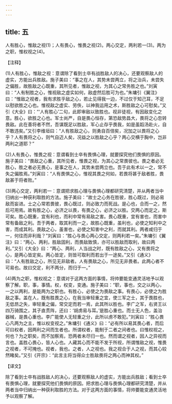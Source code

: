 ```yaml
---
---
---
```

title: 五
---



人有胜心，惟敌之视(1)；人有畏心，惟畏之视(2)。两心交定，两利若一(3)。两为之职，惟权视之(4)。

【注释】

(1)人有胜心，惟敌之视：意谓除了看到士卒有战胜敌人的决心，还要观察敌人的虚实，方能出兵胜敌。施子美曰：“事之在人，其势未尝两立，将之治兵，未尝失之偏胜，故胜敌之心既重，其所见者，惟敌之视，为其心之常务胜之也。”刘寅曰：“人有制胜之心，惟视敌之虚实如何，敌虚然后胜可为也。”朱墉引《翼注》曰：“惟敌之视者，我有求胜乎敌之心，若止见得我一边，不过仅于知己耳，不足以慰欲胜之心也。惟视敌之虚实、劳佚，以神我运用之术，斯胜敌之心可慰矣。”又引《大全》曰：“‘人有胜心’二句，此即审敌以致胜也。视非徒视，有因敌变化之意。胜心，欲胜之心也。军士尚严，自是畏心恒存，第恐敌势昌大，畏将之心忽转畏敌。此在善将者不然，吾谋既足以胜敌，军心止存乎畏我，如是虽蹈汤赴火，自不敢违矣。”又引李维垣曰：“人有胜敌之心，则勇自百倍矣，况加之以畏将之心乎？人有畏将之心，则气自迈人矣，况益之以胜敌之心乎？两心交横于胸中，岂非两利之道耶？”

(2)人有畏心，惟畏之视：意谓看到士卒有畏惧心理，就要探究他们畏惧的原因。施子美曰：“畏敌之心重，其所见者，惟畏之视，为其心之常畏彼也。畏之者必无胜心，胜之者必无畏心，是事之在人，其势未尝两立也。吾于此有术以一之，常不失之偏胜焉。”刘寅曰：“人有畏惧之心，惟视其畏之何如，若畏将甚于敌者胜，畏敌甚于将者败。”

(3)两心交定，两利若一：意谓把求胜心理与畏惧心理都研究清楚，并从两者当中归纳出一种获利取胜的方法。施子美曰：“故士之心务在胜彼，胜心既过，则必易敌而妄进。士之心常若畏彼，畏心既过，则必致力而死战。是心也，合而一之，然后可用焉。故有胜之心，必济之以畏，有畏之心，必济之以胜。交两心而定之，斯可矣。胜心既重，宜有利也，而利中常有易敌之害。畏心既重，宜有害也，而害中常有备敌之利。吾于两者，取其利而一之，故胜心既重，虽利也，必使之知利中之害，而成其利。畏敌之心，虽害也，必使之知害中之利，而就其利。两者咸归于一，何往而非利哉？”刘寅曰：“胜心与畏心两心交定，则两利若一矣。”朱墉引《翼注》曰：“两心、两利，胜敌固利，而畏敌致慎，亦可以胜敌而取利，故曰两利。”又引《大全》曰：“两心、两利，人当战之时，既有胜敌之心，又有畏将之心，是两心皆定矣。两心皆定，则皆可取利而若出于一途矣。”又引《通义》曰：“人有胜敌之心，所见无非敌者。人有畏敌之心，所见无非畏者。此两心者不可易也。故曰交定，利不两分，而归于一。”

(4)两为之职，惟权视之：意谓对于这两方面的事情，将帅要能变通灵活地予以观察了解。职，事，事情。权，权变，变通。施子美曰：“职，事也，交之以两心，一之以两利，是能两为之职也。有胜心，必使之为畏敌之事。有畏心，必使之为胜敌之事。盖在人，既有胜畏之心，在我当审轻重之宜，使三军之士，其于畏胜也，无低昂之失，审轻重之偏，常交定而若一焉，此其所以胜也。李广之军，右贤王以四万骑围之，其子直贯阵，还曰：‘胡虏易与耳。’是胜心重也。而士无人色，盖治器械，是畏心重也。李广能使人无轻重之分，此所以虏不敢犯。”刘寅曰：“胜心畏心凡两为之主，惟以权变视之。”朱墉引《通义》曰：“必有所以易其畏心者，而后可曰权者，因两利之间而生者也。所谓权者，能制于二者之间者也。曰惟权视之，何也？为之职矣，而不加察焉，恐两者未尽归一也。然而谓之视者，因人之异视而言也。盖胜心畏心，皆人心也。人藏其心而不能不发于所视，所谓惟敌之视，惟畏之视者，不可掩也。视者，我也。之者，人之视也。我之视合于人之视，而其心较然睹矣。”又引《开宗》：“此言主将当得众士胜敌畏将之两心而神其权。”

【译文】

除了看到士卒有战胜敌人的决心，还要观察敌人的虚实，方能出兵胜敌；看到士卒有畏惧心理，就要探究他们畏惧的原因。把求胜心理与畏惧心理都研究清楚，并从两者当中归纳出一种获利取胜的方法。对于这两方面的事情，将帅要能变通灵活地予以观察了解。